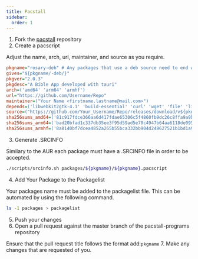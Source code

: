 ```yaml
---
title: Pacstall
sidebar:
  order: 1
---
```


1. Fork the [pacstall](https://github.com/pacstall/pacstall-programs/fork) repository
2. Create a pacscript

Adjust the name, arch, url, maintainer, and source as you require.
```ini
pkgname="rosary-deb" # Any packages that use a deb source need to end with -deb
gives="${pkgname/-deb/}"
pkgver="2.0.3"
pkgdesc="A Bible App developed with tauri"
arch=('amd64' 'arm64' 'armhf')
url="https://github.com/Username/Repo"
maintainer=("Your Name <firstname.lastname@mail.com>")
depends=('libwebkit2gtk-4.1' 'build-essential' 'curl' 'wget' 'file' 'libxdo-dev' 'libssl-dev' 'libayatana-appindicator3-dev' 'librsvg2-dev')
source=("https://github.com/Your_Username/Repo/releases/download/v${pkgver}/app-name_${pkgver}_${CARCH}.deb")
sha256sums_amd64=('81c917fdce366aa6d417fdae65306c5f4860fb9dc26c8ffa9a9b62c0d206c54a')
sha256sums_arm64=('bad20bfad1c337db35ee3f95d59ad5e70c4947b64aa6118de0953ddfec4c1538')
sha256sums_armhf=('8a8140bf7dcea4852a265b55bca332bb904d249627521b1bd1a985b383fd8307')
```
3. Generate .SRCINFO

Similary to the AUR each package must have a .SRCINFO file in order to be accepted.
```sh
./scripts/srcinfo.sh packages/${pkgname}/${pkgname}.pacscript
```

4. Add Your Package to the Packagelist

Your packages name must be added to the packagelist file. This can be automated by using the following command.
```sh
ls -1 packages > packagelist
```
5. Push your changes
6. Open a pull request against the master branch of the pacstall-programs repository

Ensure that the pull request title follows the format add:`pkgname`
7. Make any changes that are requested of you.
